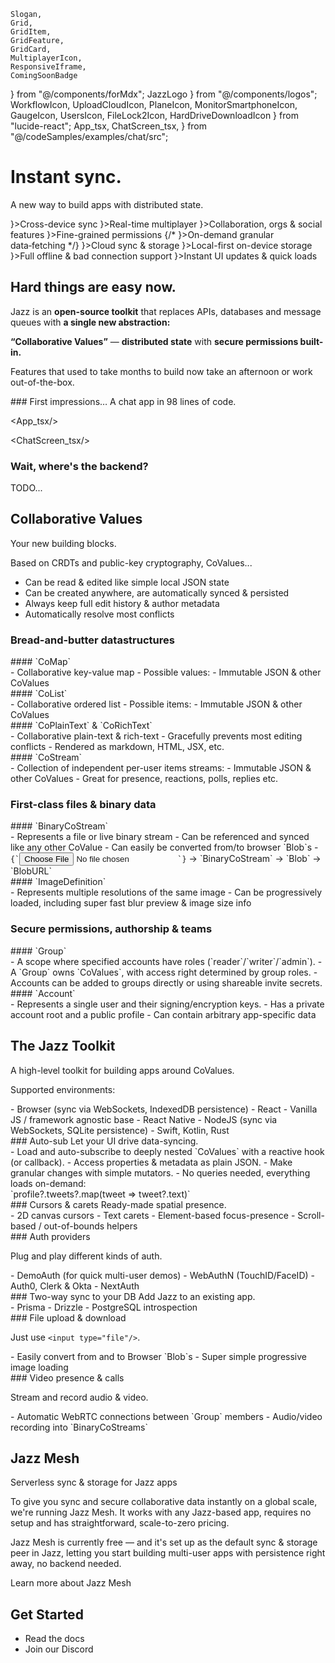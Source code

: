     Slogan,
    Grid,
    GridItem,
    GridFeature,
    GridCard,
    MultiplayerIcon,
    ResponsiveIframe,
    ComingSoonBadge
} from "@/components/forMdx";
    JazzLogo
} from "@/components/logos";
    WorkflowIcon,
    UploadCloudIcon,
    PlaneIcon,
    MonitorSmartphoneIcon,
    GaugeIcon,
    UsersIcon,
    FileLock2Icon,
    HardDriveDownloadIcon
} from "lucide-react";
    App_tsx,
    ChatScreen_tsx,
} from "@/codeSamples/examples/chat/src";

<div className="pt-20"/>

# Instant sync.

<Slogan>A new way to build apps with distributed state.</Slogan>

<Grid className="gap-[1px] -mx-6 rounded-xl overflow-hidden bg-stone-50 dark:bg-stone-950 [&>*]:rounded-none [&>*]:border-none [&>*]:bg-stone-100 [&>*]:dark:bg-stone-900">
<GridFeature icon={<MonitorSmartphoneIcon strokeWidth={1.6}/>}>Cross-device sync</GridFeature>
<GridFeature icon={<MultiplayerIcon strokeWidth={1.6}/>}>Real-time multiplayer</GridFeature>
<GridFeature icon={<UsersIcon strokeWidth={1.6}/>}>Collaboration, orgs & social features</GridFeature>
<GridFeature icon={<FileLock2Icon strokeWidth={1.6}/>}>Fine-grained permissions</GridFeature>
{/* <GridFeature icon={<WorkflowIcon strokeWidth={1.6}/>}>On-demand granular data‑fetching</GridFeature> */}
<GridFeature icon={<UploadCloudIcon strokeWidth={1.6}/>}>Cloud sync & storage</GridFeature>
<GridFeature icon={<HardDriveDownloadIcon strokeWidth={1.6}/>}>Local-first on-device storage</GridFeature>
<GridFeature icon={<PlaneIcon strokeWidth={1.6}/>}>Full offline & bad connection support</GridFeature>
<GridFeature icon={<GaugeIcon strokeWidth={1.6}/>}>Instant UI updates & quick loads</GridFeature>
<div className="col-start-1 row-start-1 row-span-4 px-6 text-base">
<h2 className="not-prose text-2xl font-medium tracking-tight mt-5 mb-6">Hard things are easy now.</h2>

Jazz is an **open-source toolkit** that replaces APIs, databases and message queues with **a&nbsp;single new abstraction:**

**&ldquo;Collaborative Values&rdquo;** &mdash; **distributed state** with **secure permissions built-in.**

Features that used to take months to build now take an afternoon or work out-of-the-box.
</div>
</Grid>

<div className="-mx-[calc(min(0,(100vw-95rem)/2))]">
### First impressions&hellip;
<Slogan small>A chat app in 98 lines of code.</Slogan>

<Grid className="mt-0 -mx-6">
<GridItem className="md:col-start-1">

<App_tsx/>

</GridItem>
<GridItem className="md:col-start-2">

<ChatScreen_tsx/>

</GridItem>
<ResponsiveIframe src="https://chat.jazz.tools" className="lg:col-start-3 rounded-xl overflow-hidden min-h-[50vh]"/>
</Grid>
</div>

### Wait, where's the backend?

TODO...

## Collaborative Values

<Slogan small>Your new building blocks.</Slogan>

<div className='text-base'>
Based on CRDTs and public-key cryptography, CoValues...

- Can be read & edited like simple local JSON state
- Can be created anywhere, are automatically synced & persisted
- Always keep full edit history & author metadata
- Automatically resolve most conflicts
</div>

### Bread-and-butter datastructures

<Grid className="lg:gap-y-8 lg:grid-cols-2">

<GridCard>
#### `CoMap`
<div className="text-sm">
- Collaborative key-value map
- Possible values:
    - Immutable JSON & other CoValues
</div>
</GridCard>

<GridCard>
#### `CoList`
<div className="text-sm">
- Collaborative ordered list
- Possible items:
    - Immutable JSON & other CoValues
</div>
</GridCard>

<GridCard>
#### `CoPlainText` & `CoRichText` <ComingSoonBadge/>
<div className="text-sm">
- Collaborative plain-text & rich-text
    - Gracefully prevents most editing conflicts
    - Rendered as markdown, HTML, JSX, etc.
</div>
</GridCard>

<GridCard>
#### `CoStream`
<div className="text-sm">
- Collection of independent per-user items streams:
    - Immutable JSON & other CoValues
- Great for presence, reactions, polls, replies etc.
</div>
</GridCard>
</Grid>

### First-class files & binary data

<Grid className="lg:gap-y-8 lg:grid-cols-2">

<GridCard>
#### `BinaryCoStream`
<div className="text-sm">
- Represents a file or live binary stream
- Can be referenced and synced like any other CoValue
- Can easily be converted from/to browser `Blob`s
    - <code>{`<input type="file"/>`}</code> -> `BinaryCoStream` -> `Blob` -> `BlobURL`
</div>
</GridCard>

<GridCard>
#### `ImageDefinition`
<div className="text-sm">
- Represents multiple resolutions of the same image
- Can be progressively loaded, including super fast blur preview & image size info
</div>
</GridCard>

</Grid>


### Secure permissions, authorship & teams

<Grid className="lg:gap-y-8 lg:grid-cols-2">
<GridCard>
#### `Group`
<div className="text-sm">
- A scope where specified accounts have roles (`reader`/`writer`/`admin`).
- A `Group` owns `CoValues`, with access right determined by group roles.
- Accounts can be added to groups directly or using shareable invite secrets.
</div>
</GridCard>
<GridCard>
#### `Account`
<div className="text-sm">
- Represents a single user and their signing/encryption keys.
- Has a private account root and a public profile
    - Can contain arbitrary app-specific data
</div>
</GridCard>
</Grid>

## The Jazz Toolkit

<Slogan small>A high-level toolkit for building apps around CoValues.</Slogan>

Supported environments:
<div className="text-sm">
- Browser (sync via WebSockets, IndexedDB persistence)
    - React
    - Vanilla JS / framework agnostic base
- React Native <ComingSoonBadge/>
- NodeJS (sync via WebSockets, SQLite persistence) <ComingSoonBadge/>
- Swift, Kotlin, Rust <ComingSoonBadge when="later"/>
</div>
<Grid>

<GridCard>
### Auto-sub
<Slogan small>Let your UI drive data-syncing.</Slogan>
<div className="text-sm">
- Load and auto-subscribe to deeply nested `CoValues` with a reactive hook (or callback).
- Access properties & metadata as plain JSON.
- Make granular changes with simple mutators.
- No queries needed, everything loads on-demand: <br/>
`profile?.tweets?.map(tweet => tweet?.text)`
</div>
</GridCard>

<GridCard>
### Cursors & carets
<Slogan small>Ready-made spatial presence.</Slogan>
<div className="text-sm">
- 2D canvas cursors <ComingSoonBadge/>
- Text carets <ComingSoonBadge/>
- Element-based focus-presence <ComingSoonBadge/>
- Scroll-based / out-of-bounds helpers <ComingSoonBadge/>
</div>
</GridCard>

<GridCard>
### Auth providers

<Slogan small>Plug and play different kinds of auth.</Slogan>
<div className="text-sm">
- DemoAuth (for quick multi-user demos)
- WebAuthN (TouchID/FaceID)
- Auth0, Clerk & Okta <ComingSoonBadge/>
- NextAuth <ComingSoonBadge/>
</div>
</GridCard>

<GridCard>
### Two-way sync to your DB
<Slogan small>Add Jazz to an existing app.</Slogan>
<div className="text-sm">
- Prisma <ComingSoonBadge/>
- Drizzle <ComingSoonBadge/>
- PostgreSQL introspection <ComingSoonBadge/>
</div>
</GridCard>

<GridCard>
### File upload & download

<Slogan small>Just use `<input type="file"/>`.</Slogan>
<div className="text-sm">
- Easily convert from and to Browser `Blob`s
- Super simple progressive image loading
</div>
</GridCard>

<GridCard>
### Video presence & calls

<Slogan small>Stream and record audio & video.</Slogan>
<div className="text-sm">
- Automatic WebRTC connections between `Group` members <ComingSoonBadge/>
- Audio/video recording into `BinaryCoStreams` <ComingSoonBadge/>
</div>
</GridCard>
</Grid>

## Jazz Mesh

<Slogan small>Serverless sync & storage for Jazz apps</Slogan>

To give you sync and secure collaborative data instantly on a global scale, we're running Jazz Mesh. It works with any Jazz-based app, requires no setup and has straightforward, scale-to-zero pricing.

Jazz Mesh is currently free &mdash; and it's set up as the default sync & storage peer in Jazz, letting you start building multi-user apps with persistence right away, no backend needed.

<Link href="/mesh" target="_blank">Learn more about Jazz Mesh</Link>

## Get Started

- <Link href="/docs" target="_blank">Read the docs</Link>
- <Link href="https://discord.gg/utDMjHYg42" target="_blank">Join our Discord</Link>